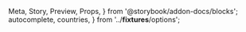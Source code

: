   Meta,
  Story,
  Preview,
  Props,
} from '@storybook/addon-docs/blocks';
  autocomplete,
  countries,
} from '../__fixtures__/options';

<Meta
  title="Forms/Fields/MultiSelect"
  component={MultiSelect}
/>

<Preview>
  <Story name="AsDefault">
    <Form debug initialValues={{ demo: ['CA'] }}>
      <Field
        name="demo"
        type="multiselect"
        options={countries}
        label="Custom label"
        required
        filter
      />
    </Form>
  </Story>
</Preview>
